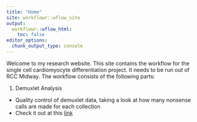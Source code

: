 ```yaml
---
title: "Home"
site: workflowr::wflow_site
output:
  workflowr::wflow_html:
    toc: false
editor_options:
  chunk_output_type: console
---
```


Welcome to my research website.  This site contains the workflow for the single cell cardiomyocyte differentiation project.  It needs to be run out of RCC Midway.  The workflow consists of the following parts:

1. Demuxlet Analysis
  + Quality control of demuxlet data, taking a look at how many nonsense calls are made for each collection
  + Check it out at this [link](demuxlet_analysis.html)
